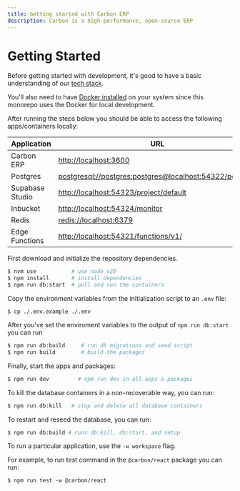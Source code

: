 ```yaml
---
title: Getting started with Carbon ERP
description: Carbon is a high-performance, open-source ERP
---
```


# Getting Started

Before getting started with development, it's good to have a basic understanding of our [tech stack](/docs/tech-stack).

You'll also need to have [Docker installed](https://docs.docker.com/desktop/install/mac-install/) on your system since this monorepo uses the Docker for local development.

After running the steps below you should be able to access the following apps/containers locally:

| Application     | URL                                                                                                                |
| --------------- | ------------------------------------------------------------------------------------------------------------------ |
| Carbon ERP      | [http://localhost:3600](http://localhost:3600)                                                                     |
| Postgres        | [postgresql://postgres:postgres@localhost:54322/postgres](postgresql://postgres:postgres@localhost:54322/postgres) |
| Supabase Studio | [http://localhost:54323/project/default](http://localhost:54323/project/default)                                   |
| Inbucket        | [http://localhost:54324/monitor](http://localhost:54324/monitor)                                                   |
| Redis           | [redis://localhost:6379](redis://localhost:6379)                                                                   |
| Edge Functions  | [http://localhost:54321/functions/v1/<function-name>](http://localhost:54321/functions/v1/<function-name>)         |

First download and initialize the repository dependencies.

```bash
$ nvm use           # use node v20
$ npm install       # install dependencies
$ npm run db:start  # pull and run the containers
```

Copy the environment variables from the initialization script to an `.env` file:

```
$ cp ./.env.example ./.env
```

After you've set the enviroment variables to the output of `npm run db:start` you can run

```bash
$ npm run db:build     # run db migrations and seed script
$ npm run build        # build the packages
```

Finally, start the apps and packages:

```bash
$ npm run dev         # npm run dev in all apps & packages
```

To kill the database containers in a non-recoverable way, you can run:

```bash
$ npm run db:kill   # stop and delete all database containers
```

To restart and reseed the database, you can run:

```bash
$ npm run db:build # runs db:kill, db:start, and setup
```

To run a particular application, use the `-w workspace` flag.

For example, to run test command in the `@carbon/react` package you can run:

```
$ npm run test -w @carbon/react
```
